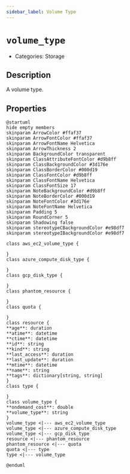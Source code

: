 ```yaml
---
sidebar_label: Volume Type
---
```


# `volume_type`

- Categories: Storage



## Description
A volume type.

## Properties
<ZoomPanPinch>

```kroki imgType="plantuml" imgAlt="Diagram of Volume Type data model"
@startuml
hide empty members
skinparam ArrowColor #ffaf37
skinparam ArrowFontColor #ffaf37
skinparam ArrowFontName Helvetica
skinparam ArrowThickness 2
skinparam BackgroundColor transparent
skinparam ClassAttributeFontColor #d9b8ff
skinparam ClassBackgroundColor #3d176e
skinparam ClassBorderColor #000d19
skinparam ClassFontColor #d9b8ff
skinparam ClassFontName Helvetica
skinparam ClassFontSize 17
skinparam NoteBackgroundColor #d9b8ff
skinparam NoteBorderColor #000d19
skinparam NoteFontColor #3d176e
skinparam NoteFontName Helvetica
skinparam Padding 5
skinparam RoundCorner 5
skinparam Shadowing false
skinparam stereotypeCBackgroundColor #e98df7
skinparam stereotypeIBackgroundColor #e98df7

class aws_ec2_volume_type {

}
class azure_compute_disk_type {

}
class gcp_disk_type {

}
class phantom_resource {

}
class quota {

}
class resource {
**age**: duration
**atime**: datetime
**ctime**: datetime
**id**: string
**kind**: string
**last_access**: duration
**last_update**: duration
**mtime**: datetime
**name**: string
**tags**: dictionary[string, string]
}
class type {

}
class volume_type {
**ondemand_cost**: double
**volume_type**: string
}
volume_type <|--- aws_ec2_volume_type
volume_type <|--- azure_compute_disk_type
volume_type <|--- gcp_disk_type
resource <|--- phantom_resource
phantom_resource <|--- quota
quota <|--- type
type <|--- volume_type

@enduml
```

</ZoomPanPinch>




